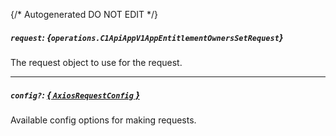 {/* Autogenerated DO NOT EDIT  */}

##### `request`: *{`operations.C1ApiAppV1AppEntitlementOwnersSetRequest`}*
The request object to use for the request.
<Collapsible>
    <C1ApiAppV1AppEntitlementOwnersSetRequest/>
</Collapsible>

---
##### `config?`: [*{ `AxiosRequestConfig` }*](https://axios-http.com/docs/req_config)
Available config options for making requests.


